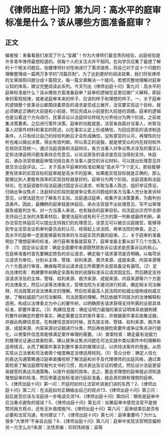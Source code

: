 # 《律师出庭十问》第九问：高水平的庭审标准是什么？该从哪些方面准备庭审？
## 正文
编者按：来看看我们发现了什么“宝藏”！作为大律师们最宝贵的经验，出庭经验是许多青年律师最想知道的，但每个人的关注点并不相同。在向学员征集了最想了解的十个相关问题后，张健律师针对性地进行了需求提炼，将自己对于这十个问题的理解整理成一篇两万多字的“鸿篇巨制”。为了达到更好的阅读效果，我们将张律师的文章按照问题分成十篇短文，每一篇文章解决一个疑问。若想完整地理解对庭审认知的体系，建议完整阅读此系列。今天刊出《律师出庭十问》第九问：高水平的庭审标准是什么？该从哪些方面准备庭审？庭审的逻辑在这里应做广义解释，即庭审的客观规律，或者说庭审本来的样子、应该的样子和理想的样子。一、关于庭审的逻辑整个民事诉讼都围绕着原告的请求是否成立展开，法官要实现这个目标，就必须确定正确的大前提和小前提，然后完成从小前提到大前提的涵摄。庭审的逻辑也是沿着这个方向进行。民事诉讼以法庭辩论终结为分界线分为两个阶段，之前收集决策要素，之后进行案件决策。庭审的功能就是，法官亲自面对当事人，听取当事人对案件材料和事实的陈述，以在事实认定上形成确信，为回应原告的请求制造条件。人只有经过自己的经验判断后才会形成确信，没有感官的认可，再理性的分析也难以做出决策，得出有效判断。所以真正的说服，就是使受众的内在规则和外在规则实现统一。通过法庭调查和法庭辩论，各方当事人对争议焦点涉及的事实认定和法律适用问题发表综合性意见，以论证原告的请求是否应当得到支持。休庭后，承办法官依据庭审情况结合各方当事人提交的诉讼材料，可以提出处理意见并提交合议庭评议。二、关于高水平庭审的标准如果给“高水平”下个定义，那些能够更有效率的实现目标的庭审就是高水平的庭审。如果能实现目标就是正确的，那么能够比别人更能有效率的实现目标就是好的。庭审分为两个阶段，法庭调查和法庭辩论。在法庭调查阶段法庭通过固定诉讼请求、听取当事人陈述、组织举证质证，归纳出争议焦点；法庭辩论阶段则是就争议焦点问题组织各方当事人充分发表诉辩意见，以使法庭充分了解各方主张。法庭通过庭审，收集齐全决策要素，为裁判创造条件。因此，最糟糕的庭审就是休庭后，承办法官提不出处理意见、写不出审理报告或裁判文书。对一方当事人来说，也有独自的庭审目标。向法庭出示完毕全部支持自己主张的决策素材后，要使法庭形成有利于己方的第一判断或最终判断。承办法官在休庭后可以提出支持我们的处理意见，该意见可以被合议庭接受，能够得到专业法官会议和审判委员会的认可，经得起上诉法院、再审法院的审查。总之，高水平的庭审一定是能够最有效率的与法庭实现共赢的庭审。三、关于庭审的准备明白了理想庭审的标准，进行庭审准备就容易了。庭审准备主要从如下几个方面入手：（1）固定诉讼请求：确定全面要件来源既然原告诉讼请求是民事诉讼的核心，在庭审准备时首先要确定原告的诉讼请求，确定每个请求事项是否明确。以每项诉讼请求为单位，分别从主体、管辖、权利来源、救济来源、成就来源、内容来源等六个方面进行审查，确保每项诉讼请求成立所需要件全部具备没有漏项。（2）定向法律检索：构建要件树确定全面有效的说服标准诉讼请求固定后，然后确定支持该请求涉及的主体、管辖、权利来源、救济来源、成就来源、内容来源等六个方面的法律条文。然后以该等法律条文，受理法院为关键词进行检索，确定相关司法解释、司法政策对该法律条文的理解。然后检索最高人民法院的权威出版物或权威文献，了解权威部门对司法解释、司法政策的理解。然后依据不同层次的法律解释和适用，构成以法律条文为中心的要件树，以明确原告请求获得支持所需的全部具体标准，即要件事实。（3）构建信息库：确定证明力最强的事实证明体系依据构建的要件树确定的要件事实，确定需要证实的案件事实，并根据案件事实收集证据，并据此构建信息库。在构建信息库的时候，首先按主体、管辖、权利来源、救济来源、成就来源、内容来源对证据进行分类，然后再依据检索要件或争议焦点进行细化，以使案件信息库能够满足案件审理的需要。（4）类案检索：确定最有说服力的推理论证通过类案检索，确认就争议焦点问题在司法实践中类似案件中的理解和适用情况，从而了解案件事实到要件事实的推理论证，以供待决案件的借鉴。从而实现从立法者和司法者两个维度确定法律适用规则。（5）受众分析：确定人性化的表达沟通策略通过庭审直播视频了解法庭和对手及代理律师的出庭风格，通过类案检索了解法庭撰写裁判文书的习惯，观点表达及论证的模式，然后设计法庭更容易接受的表达沟通策略，以提升说服的效率。总之，要追求理想的庭审就必须知道理想庭审的标准，然后带着这些标准进行庭前准备，就会真的拥有理想的庭审。1、《律师出庭十问》第一问：开庭时如何让法官听进我们讲的东西？2、《律师出庭十问》第二问：在法庭如何正确输出自己的观点?3、《律师出庭十问》第三问：庭后是否应该与法庭进一步电话交流?4、《律师出庭十问》第四问：哪些是庭审中应当重点避免的错误？5、《律师出庭十问》第五问：如果庭审中感觉法官不是很赞同我方观点，还有无补救措施?6、《律师出庭十问》第六问：庭审结束后是否有必要和法官沟通，有何建议？7、《律师出庭十问》第七问：庭审重要吗？为什么很多“大律师”不亲自出庭？8、《律师出庭十问》第八问：庭审中发现法官明显偏袒另一方怎么办?来源：法悟责编：邓珂玮排版：梁萌